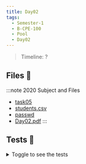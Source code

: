 ```yaml
---
title: Day02
tags:
  - Semester-1
  - B-CPE-100
  - Pool
  - Day02
---
```

> Timeline: ?


## Files 📂

:::note 2020 Subject and Files
- [task05](https://github.com/Studio-17/Epitech-Subjects/raw/main/Semester-1/B-CPE-100/Pool/Day02/task05)
- [students.csv](https://github.com/Studio-17/Epitech-Subjects/raw/main/Semester-1/B-CPE-100/Pool/Day02/students.csv)
- [passwd](https://github.com/Studio-17/Epitech-Subjects/raw/main/Semester-1/B-CPE-100/Pool/Day02/passwd)
- [Day02.pdf](https://github.com/Studio-17/Epitech-Subjects/raw/main/Semester-1/B-CPE-100/Pool/Day02/Day02.pdf)
:::

## Tests 🤖
<details>
  <summary>Toggle to see the tests</summary>
  <div>
Yo
  </div>
</details>

